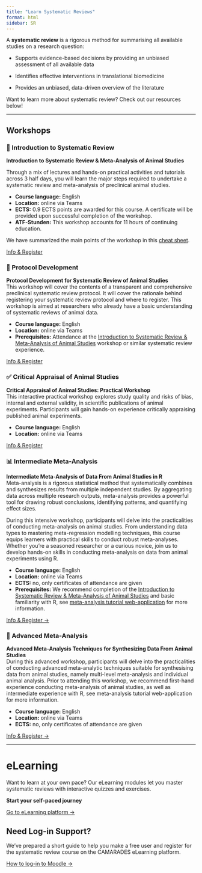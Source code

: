```yaml
---
title: "Learn Systematic Reviews"
format: html
sidebar: SR
---
```


A **systematic review** is a rigorous method for summarising all available studies on a research question:

-   Supports evidence-based decisions by providing an unbiased assessment of all available data

-   Identifies effective interventions in translational biomedicine

-   Provides an unbiased, data-driven overview of the literature

Want to learn more about systematic review? Check out our resources below!

------------------------------------------------------------------------

## Workshops

:::::::: panel-tabset
### 🧪 Introduction to Systematic Review {.tab}

**Introduction to Systematic Review & Meta-Analysis of Animal Studies**

Through a mix of lectures and hands-on practical activities and tutorials across 3 half days, you will learn the major steps required to undertake a systematic review and meta-analysis of preclinical animal studies.

-   **Course language:** English </br>
-   **Location:** online via Teams </br>
-   **ECTS:** 0.9 ECTS points are awarded for this course. A certificate will be provided upon successful completion of the workshop. </br>
-   **ATF-Stunden:** This workshop accounts for 11 hours of continuing education. </br>

We have summarized the main points of the workshop in this [cheat sheet](https://dreamy-bardeen-2035af.netlify.app/CheatSheet_IntroSRworkshop_2023.pdf){target="_blank"}.

::: button
[Info & Register](https://www.bihealth.org/en/translation/innovation-enabler/quest-center/events/course/introduction-to-systematic-review-meta-analysis-of-animal-studies){.btn .btn-primary target="_blank"}
:::

### 🔨 Protocol Development {.tab}

**Protocol Development for Systematic Review of Animal Studies** </br> This workshop will cover the contents of a transparent and comprehensive preclinical systematic review protocol. It will cover the rationale behind registering your systematic review protocol and where to register. This workshop is aimed at researchers who already have a basic understanding of systematic reviews of animal data.

-   **Course language:** English </br>
-   **Location:** online via Teams </br>
-   **Prerequisites:** Attendance at the [Introduction to Systematic Review & Meta-Analysis of Animal Studies](https://www.bihealth.org/en/translation/innovation-enabler/quest-center/events/course/introduction-to-systematic-review-meta-analysis-of-animal-studies){target="_blank"} workshop or similar systematic review experience. </br>

::: button
[Info & Register](https://www.bihealth.org/en/translation/innovation-enabler/quest-center/events/course/protocol-development-for-systematic-review-of-animal-studies){.btn .btn-primary target="_blank"}
:::

### ✅ Critical Appraisal of Animal Studies {.tab}

**Critical Appraisal of Animal Studies: Practical Workshop** </br> This interactive practical workshop explores study quality and risks of bias, internal and external validity, in scientific publications of animal experiments. Participants will gain hands-on experience critically appraising published animal experiments.

-   **Course language:** English </br>
-   **Location:** online via Teams </br>

::: button
[Info & Register](https://www.bihealth.org/en/translation/innovation-enabler/quest-center/events/course/critical-appraisal-of-animal-studies-practical-workshop){.btn .btn-primary target="_blank"}
:::

### 📊 Intermediate Meta-Analysis {.tab}

**Intermediate Meta-Analysis of Data From Animal Studies in R** </br> Meta-analysis is a rigorous statistical method that systematically combines and synthesizes results from multiple independent studies. By aggregating data across multiple research outputs, meta-analysis provides a powerful tool for drawing robust conclusions, identifying patterns, and quantifying effect sizes.

During this intensive workshop, participants will delve into the practicalities of conducting meta-analysis on animal studies. From understanding data types to mastering meta-regression modelling techniques, this course equips learners with practical skills to conduct robust meta-analyses. Whether you’re a seasoned researcher or a curious novice, join us to develop hands-on skills in conducting meta-analysis on data from animal experiments using R.

-   **Course language:** English </br>
-   **Location:** online via Teams </br>
-   **ECTS:** no, only certificates of attendance are given </br>
-   **Prerequisites:** We recommend completion of the [Introduction to Systematic Review & Meta-Analysis of Animal Studies](https://www.bihealth.org/en/translation/innovation-enabler/quest-center/events/course/introduction-to-systematic-review-meta-analysis-of-animal-studies){target="_blank"} and basic familiarity with R, see [meta-analysis tutorial web-application](https://camarades.shinyapps.io/R-MA-Tutorial/){target="_blank"} for more information. </br>

::: button
[Info & Register →](https://www.bihealth.org/en/translation/innovation-enabler/quest-center/events/course/intermediate-meta-analysis-of-data-from-animal-studies-in-r){.btn .btn-primary target="_blank"}
:::

### 🚀 Advanced Meta-Analysis {.tab}

**Advanced Meta-Analysis Techniques for Synthesizing Data From Animal Studies** </br> During this advanced workshop, participants will delve into the practicalities of conducting advanced meta-analytic techniques suitable for synthesising data from animal studies, namely multi-level meta-analysis and individual animal analysis. Prior to attending this workshop, we recommend first-hand experience conducting meta-analysis of animal studies, as well as intermediate experience with R, see meta-analysis tutorial web-application for more information.

-   **Course language:** English </br>
-   **Location:** online via Teams </br>
-   **ECTS:** no, only certificates of attendance are given </br>

::: button
[Info & Register →](https://www.bihealth.org/en/translation/innovation-enabler/quest-center/events/course/advanced-meta-analysis-techniques-for-synthesizing-data-from-animal-studies){.btn .btn-primary target="_blank"}
:::
::::::::

------------------------------------------------------------------------

# eLearning

Want to learn at your own pace? Our eLearning modules let you master systematic reviews with interactive quizzes and exercises.

**Start your self-paced journey**

[Go to eLearning platform →](https://elearning.camarades.net/){.btn .btn-secondary target="_blank"}

## Need Log-in Support?

We've prepared a short guide to help you make a free user and register for the systematic review course on the CAMARADES eLearning platform.

[How to log-in to Moodle →](https://google.com/){.btn .btn-secondary target="_blank"}
